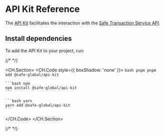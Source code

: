 # API Kit Reference

The [API Kit](https://github.com/safe-global/safe-core-sdk/tree/main/packages/api-kit) facilitates the interaction with the [Safe Transaction Service API](https://github.com/safe-global/safe-transaction-service).

## Install dependencies

To add the API Kit to your project, run:

{/* <!-- vale off --> */}

<CH.Section>
  <CH.Code style={{ boxShadow: 'none' }}>
    ```bash pnpm
    pnpm add @safe-global/api-kit
    ```

    ```bash npm
    npm install @safe-global/api-kit
    ```

    ```bash yarn
    yarn add @safe-global/api-kit
    ```
  </CH.Code>
</CH.Section>

{/* <!-- vale on --> */}
